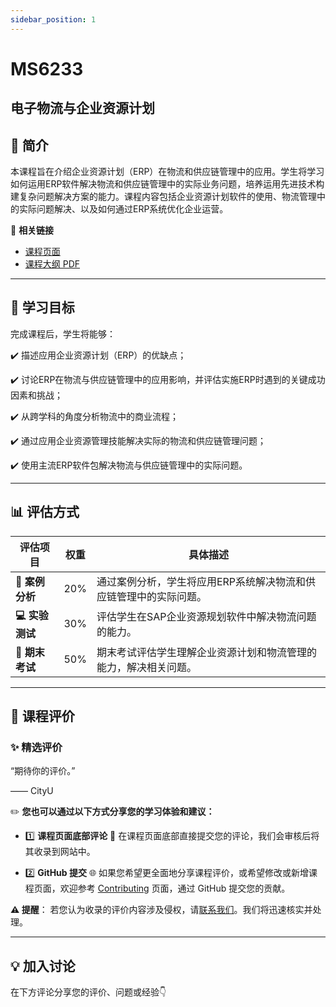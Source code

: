 ```yaml
---
sidebar_position: 1
---
```


# MS6233
## 电子物流与企业资源计划

## **📘 简介**
本课程旨在介绍企业资源计划（ERP）在物流和供应链管理中的应用。学生将学习如何运用ERP软件解决物流和供应链管理中的实际业务问题，培养运用先进技术构建复杂问题解决方案的能力。课程内容包括企业资源计划软件的使用、物流管理中的实际问题解决、以及如何通过ERP系统优化企业运营。

🔗 **相关链接**
- [课程页面](https://www.cityu.edu.hk/catalogue/pg/202425/course/MS6233.htm)
- [课程大纲 PDF](https://www.cityu.edu.hk/catalogue/pg/202425/course/MS6233.pdf)

---

## **🎯 学习目标**

完成课程后，学生将能够：

✔️ 描述应用企业资源计划（ERP）的优缺点；

✔️ 讨论ERP在物流与供应链管理中的应用影响，并评估实施ERP时遇到的关键成功因素和挑战；

✔️ 从跨学科的角度分析物流中的商业流程；

✔️ 通过应用企业资源管理技能解决实际的物流和供应链管理问题；

✔️ 使用主流ERP软件包解决物流与供应链管理中的实际问题。

---

## **📊 评估方式**

| **评估项目**          | **权重** | **具体描述**                                                                                       |
|----------------------|---------|---------------------------------------------------------------------------------------------------|
| **📄 案例分析**       | 20%     | 通过案例分析，学生将应用ERP系统解决物流和供应链管理中的实际问题。                              |
| **💻 实验测试**       | 30%     | 评估学生在SAP企业资源规划软件中解决物流问题的能力。                                               |
| **📝 期末考试**       | 50%     | 期末考试评估学生理解企业资源计划和物流管理的能力，解决相关问题。                                 |

---

## **💬 课程评价**

### ✨ **精选评价**
<div className={commentStyles.commentBox}>
    <p className={commentStyles.commentText}>
        “期待你的评价。”
    </p>
    <p className={commentStyles.commentAuthor}>—— CityU</p>
</div>

✏️ **您也可以通过以下方式分享您的学习体验和建议：**

- 1️⃣ **课程页面底部评论**
💬 在课程页面底部直接提交您的评论，我们会审核后将其收录到网站中。

- 2️⃣ **GitHub 提交**
🌐 如果您希望更全面地分享课程评价，或希望修改或新增课程页面，欢迎参考 [Contributing](https://penjc.github.io/cityU-navigator/contributing) 页面，通过 GitHub 提交您的贡献。

**⚠️ 提醒**：
若您认为收录的评价内容涉及侵权，请[联系我们](https://github.com/penjc/cityU-navigator/issues)。我们将迅速核实并处理。

---

## **💡 加入讨论**

在下方评论分享您的评价、问题或经验👇
<Utterances />
